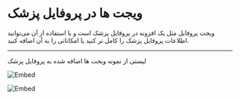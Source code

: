 # ویجت ها در پروفایل پزشک
ویجت پروفایل مثل یک افزونه در پروفایل پزشک است و با استفاده از آن می‌توانید اطلاعات پروفایل پزشک را کامل تر کنید یا امکاناتی را به آن اضافه کنید.

---
لیستی از نمونه ویجت ها اضافه شده به پروفایل پزشک

![Embed](/widget-instagram.png)

![Embed](/widget-insurance.png)